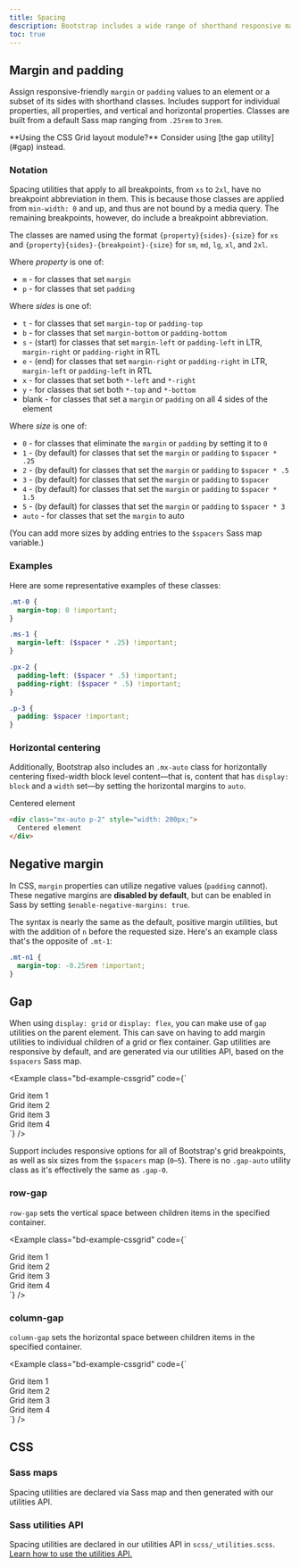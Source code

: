 ```yaml
---
title: Spacing
description: Bootstrap includes a wide range of shorthand responsive margin, padding, and gap utility classes to modify an element's appearance.
toc: true
---
```


## Margin and padding

Assign responsive-friendly `margin` or `padding` values to an element or a subset of its sides with shorthand classes. Includes support for individual properties, all properties, and vertical and horizontal properties. Classes are built from a default Sass map ranging from `.25rem` to `3rem`.

<Callout>
**Using the CSS Grid layout module?** Consider using [the gap utility](#gap) instead.
</Callout>

### Notation

Spacing utilities that apply to all breakpoints, from `xs` to `2xl`, have no breakpoint abbreviation in them. This is because those classes are applied from `min-width: 0` and up, and thus are not bound by a media query. The remaining breakpoints, however, do include a breakpoint abbreviation.

The classes are named using the format `{property}{sides}-{size}` for `xs` and `{property}{sides}-{breakpoint}-{size}` for `sm`, `md`, `lg`, `xl`, and `2xl`.

Where *property* is one of:

- `m` - for classes that set `margin`
- `p` - for classes that set `padding`

Where *sides* is one of:

- `t` - for classes that set `margin-top` or `padding-top`
- `b` - for classes that set `margin-bottom` or `padding-bottom`
- `s` - (start) for classes that set `margin-left` or `padding-left` in LTR, `margin-right` or `padding-right` in RTL
- `e` - (end) for classes that set `margin-right` or `padding-right` in LTR, `margin-left` or `padding-left` in RTL
- `x` - for classes that set both `*-left` and `*-right`
- `y` - for classes that set both `*-top` and `*-bottom`
- blank - for classes that set a `margin` or `padding` on all 4 sides of the element

Where *size* is one of:

- `0` - for classes that eliminate the `margin` or `padding` by setting it to `0`
- `1` - (by default) for classes that set the `margin` or `padding` to `$spacer * .25`
- `2` - (by default) for classes that set the `margin` or `padding` to `$spacer * .5`
- `3` - (by default) for classes that set the `margin` or `padding` to `$spacer`
- `4` - (by default) for classes that set the `margin` or `padding` to `$spacer * 1.5`
- `5` - (by default) for classes that set the `margin` or `padding` to `$spacer * 3`
- `auto` - for classes that set the `margin` to auto

(You can add more sizes by adding entries to the `$spacers` Sass map variable.)

### Examples

Here are some representative examples of these classes:

```scss
.mt-0 {
  margin-top: 0 !important;
}

.ms-1 {
  margin-left: ($spacer * .25) !important;
}

.px-2 {
  padding-left: ($spacer * .5) !important;
  padding-right: ($spacer * .5) !important;
}

.p-3 {
  padding: $spacer !important;
}
```

### Horizontal centering

Additionally, Bootstrap also includes an `.mx-auto` class for horizontally centering fixed-width block level content—that is, content that has `display: block` and a `width` set—by setting the horizontal margins to `auto`.

<div class="bd-example">
  <div class="mx-auto p-2" style="width: 200px; background-color: rgba(var(--bd-violet-rgb),.15); border: rgba(var(--bd-violet-rgb),.3) solid 1px;">
    Centered element
  </div>
</div>

```html
<div class="mx-auto p-2" style="width: 200px;">
  Centered element
</div>
```

## Negative margin

In CSS, `margin` properties can utilize negative values (`padding` cannot). These negative margins are **disabled by default**, but can be enabled in Sass by setting `$enable-negative-margins: true`.

The syntax is nearly the same as the default, positive margin utilities, but with the addition of `n` before the requested size. Here's an example class that's the opposite of `.mt-1`:

```scss
.mt-n1 {
  margin-top: -0.25rem !important;
}
```

## Gap

When using `display: grid` or `display: flex`, you can make use of `gap` utilities on the parent element. This can save on having to add margin utilities to individual children of a grid or flex container. Gap utilities are responsive by default, and are generated via our utilities API, based on the `$spacers` Sass map.

<Example class="bd-example-cssgrid" code={`<div style="grid-template-columns: 1fr 1fr;" class="d-grid gap-3">
  <div class="p-2">Grid item 1</div>
  <div class="p-2">Grid item 2</div>
  <div class="p-2">Grid item 3</div>
  <div class="p-2">Grid item 4</div>
</div>`} />

Support includes responsive options for all of Bootstrap's grid breakpoints, as well as six sizes from the `$spacers` map (`0`–`5`). There is no `.gap-auto` utility class as it's effectively the same as `.gap-0`.

### row-gap

`row-gap` sets the vertical space between children items in the specified container.

<Example class="bd-example-cssgrid" code={`<div style="grid-template-columns: 1fr 1fr;" class="d-grid gap-0 row-gap-3">
  <div class="p-2">Grid item 1</div>
  <div class="p-2">Grid item 2</div>
  <div class="p-2">Grid item 3</div>
  <div class="p-2">Grid item 4</div>
</div>`} />

### column-gap

`column-gap` sets the horizontal space between children items in the specified container.

<Example class="bd-example-cssgrid" code={`<div style="grid-template-columns: 1fr 1fr;" class="d-grid gap-0 column-gap-3">
  <div class="p-2">Grid item 1</div>
  <div class="p-2">Grid item 2</div>
  <div class="p-2">Grid item 3</div>
  <div class="p-2">Grid item 4</div>
</div>`} />

## CSS

### Sass maps

Spacing utilities are declared via Sass map and then generated with our utilities API.

<ScssDocs name="spacer-variables-maps" file="scss/_variables.scss" />

### Sass utilities API

Spacing utilities are declared in our utilities API in `scss/_utilities.scss`. [Learn how to use the utilities API.]([[docsref:/utilities/api#using-the-api]])

<ScssDocs name="utils-spacing" file="scss/_utilities.scss" />
